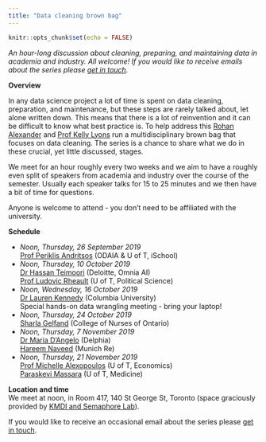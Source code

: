 ```yaml
---
title: "Data cleaning brown bag"
---
```


```r
knitr::opts_chunk$set(echo = FALSE)
```

*An hour-long discussion about cleaning, preparing, and maintaining data in academia and industry. All welcome! If you would like to receive emails about the series please [get in touch](mailto:rohan.alexander@utoronto.ca).*

**Overview**

In any data science project a lot of time is spent on data cleaning, preparation, and maintenance, but these steps are rarely talked about, let alone written down. This means that there is a lot of reinvention and it can be difficult to know what best practice is. To help address this [Rohan Alexander](https://rohanalexander.com/) and [Prof Kelly Lyons](http://individual.utoronto.ca/klyons/) run a multidisciplinary brown bag that focuses on data cleaning. The series is a chance to share what we do in these crucial, yet little discussed, stages.

We meet for an hour roughly every two weeks and we aim to have a roughly even split of speakers from academia and industry over the course of the semester. Usually each speaker talks for 15 to 25 minutes and we then have a bit of time for questions.

Anyone is welcome to attend - you don't need to be affiliated with the university. 

**Schedule**  
 
* *Noon, Thursday, 26 September 2019*  
    [Prof Periklis Andritsos](http://www.cs.toronto.edu/~periklis/) (ODAIA & U of T, iSchool)  
* *Noon, Thursday, 10 October 2019*  
    [Dr Hassan Teimoori](https://ca.linkedin.com/in/hassan-teimoori) (Deloitte, Omnia AI)  
    [Prof Ludovic Rheault](https://ludovicrheault.weebly.com/) (U of T, Political Science)
* *Noon, Wednesday, 16 October 2019*  
    [Dr Lauren Kennedy](https://au.linkedin.com/in/lauren-kennedy-783864bb) (Columbia University)  
    Special hands-on data wrangling meeting - bring your laptop!
* *Noon, Thursday, 24 October 2019*  
    [Sharla Gelfand](https://sharla.party/) (College of Nurses of Ontario)  
* *Noon, Thursday, 7 November 2019*  
    [Dr Maria D'Angelo](https://ca.linkedin.com/in/mariacdangelo) (Delphia)  
    [Hareem Naveed](https://ca.linkedin.com/in/hareemnaveed) (Munich Re)    
* *Noon, Thursday, 21 November 2019*  
    [Prof Michelle Alexopoulos](http://homes.chass.utoronto.ca/~malex/) (U of T, Economics)  
    [Paraskevi Massara](https://ca.linkedin.com/in/paraskevi-massara-597326a0) (U of T, Medicine)  

**Location and time**  
We meet at noon, in Room 417, 140 St George St, Toronto (space graciously provided by [KMDI and Semaphore Lab](http://kmdi.utoronto.ca/tag/semaphore/)).

If you would like to receive an occasional email about the series please [get in touch](mailto:rohan.alexander@utoronto.ca). 

<!-- ![Data cleaning brown bag flyer](pdfs/2019-09-14-DataCleaningBrownBag.png) -->